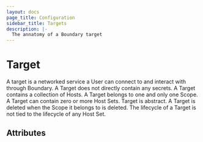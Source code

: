 ```yaml
---
layout: docs
page_title: Configuration
sidebar_title: Targets
description: |-
  The annatomy of a Boundary target
---
```


# Target

A target is a networked service a User can connect to and interact with through Boundary. A Target does not directly contain any secrets. A Target contains a collection of Hosts. A Target belongs to one and only one Scope. A Target can contain zero or more Host Sets. Target is abstract. A Target is deleted when the Scope it belongs to is deleted. The lifecycle of a Target is not tied to the lifecycle of any Host Set.

## Attributes
